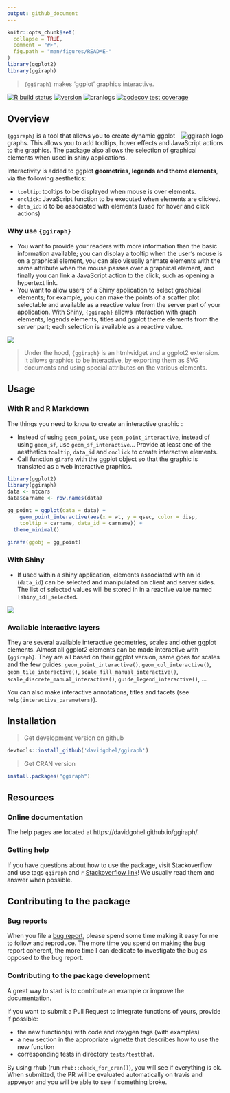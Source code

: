 ```yaml
---
output: github_document
---
```


```r
knitr::opts_chunk$set(
  collapse = TRUE,
  comment = "#>",
  fig.path = "man/figures/README-"
)
library(ggplot2)
library(ggiraph)
```

> `{ggiraph}` makes 'ggplot' graphics interactive. 

[![R build status](https://github.com/davidgohel/ggiraph/workflows/R-CMD-check/badge.svg)](https://github.com/davidgohel/ggiraph/actions)
[![version](https://www.r-pkg.org/badges/version/ggiraph)](https://CRAN.R-project.org/package=ggiraph)
![cranlogs](https://cranlogs.r-pkg.org/badges/ggiraph)
[![codecov test coverage](https://codecov.io/gh/davidgohel/ggiraph/branch/master/graph/badge.svg)](https://codecov.io/gh/davidgohel/ggiraph)


## Overview

<a href="https://github.com/davidgohel/ggiraph/"><img src="man/figures/logo.png" alt="ggiraph logo" align="right" /></a> `{ggiraph}` is a tool that allows you to create dynamic ggplot graphs. This allows you 
to add tooltips, hover effects and JavaScript actions to the graphics. The package also 
allows the selection of graphical elements when used in shiny applications. 

Interactivity is added to ggplot **geometries, legends and theme elements**, via 
the following aesthetics:

* `tooltip`: tooltips to be displayed when mouse is over elements. 
* `onclick`: JavaScript function to be executed when elements are clicked. 
* `data_id`: id to be associated with elements (used for hover and click actions)

### Why use `{ggiraph}`

* You want to provide your readers with more information than the basic information 
available; you can display a tooltip when the user's mouse is on a graphical element, 
you can also visually animate elements with the same attribute when the mouse passes 
over a graphical element, and finally you can link a JavaScript action to the click, 
such as opening a hypertext link.
* You want to allow users of a Shiny application to select graphical elements; for 
example, you can make the points of a scatter plot selectable and available as a 
reactive value from the server part of your application. With Shiny, `{ggiraph}` allows 
interaction with graph elements, legends elements, titles and ggplot theme elements 
from the server part; each selection is available as a reactive value.

![](man/figures/image_girafe.png)


> Under the hood, `{ggiraph}` is an htmlwidget and a ggplot2 extension. It allows graphics 
to be interactive, by exporting them as SVG documents and using special attributes on 
the various elements.



## Usage

### With R and R Markdown

The things you need to know to create an interactive graphic :

* Instead of using `geom_point`, use `geom_point_interactive`, 
instead of using `geom_sf`, use `geom_sf_interactive`... Provide at least one 
of the aesthetics `tooltip`, `data_id` and `onclick` to create interactive elements.
* Call function `girafe` with the ggplot object so that the graphic is translated as 
a web interactive graphics.

```r
library(ggplot2)
library(ggiraph)
data <- mtcars
data$carname <- row.names(data)

gg_point = ggplot(data = data) +
	geom_point_interactive(aes(x = wt, y = qsec, color = disp,
    tooltip = carname, data_id = carname)) + 
  theme_minimal()

girafe(ggobj = gg_point)
```

### With Shiny

* If used within a shiny application, elements associated with an id (`data_id`) 
can be selected and manipulated on client and server sides. The list of selected values 
will be stored in in a reactive value named `[shiny_id]_selected`.

![](man/figures/shiny_girafe.png)


### Available interactive layers 

They are several available interactive geometries, scales and other ggplot
elements. Almost all ggplot2 elements can be made interactive with `{ggiraph}`.
They are all based on their ggplot version, same goes for scales and the few
guides: `geom_point_interactive()`, `geom_col_interactive()`,
`geom_tile_interactive()`, `scale_fill_manual_interactive()`,
`scale_discrete_manual_interactive()`, `guide_legend_interactive()`, ...

You can also make interactive annotations, titles and facets (see 
`help(interactive_parameters)`).

## Installation 

> Get development version on github

```r
devtools::install_github('davidgohel/ggiraph')
```

> Get CRAN version

```r
install.packages("ggiraph")
```    

## Resources

### Online documentation

The help pages are located at https://davidgohel.github.io/ggiraph/.

### Getting help

If you have questions about how to use the package, visit Stackoverflow 
and use tags `ggiraph` and `r` [Stackoverflow
link](https://stackoverflow.com/questions/tagged/ggiraph+r)\! We
usually read them and answer when possible.

## Contributing to the package

### Bug reports

When you file a [bug report](https://github.com/davidgohel/ggiraph/issues), please spend 
some time making it easy for me to follow and reproduce. The more time you spend on making 
the bug report coherent, the more time I can dedicate to investigate the bug as opposed to 
the bug report.

### Contributing to the package development

A great way to start is to contribute an example or improve the documentation.

If you want to submit a Pull Request to integrate functions of yours, provide if possible:

* the new function(s) with code and roxygen tags (with examples)
* a new section in the appropriate vignette that describes how to use the new function
* corresponding tests in directory `tests/testthat`.

By using rhub (run `rhub::check_for_cran()`), you will see if everything is ok.
When submitted, the PR will be evaluated automatically on travis and appveyor 
and you will be able to see if something broke.

